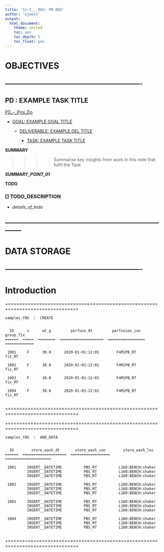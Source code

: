 ```yaml
---
title: 'tn-t___002~ PN ADS'
author: 'sjwest'
output:
  html_document:
    theme: united
    toc: yes
    toc_depth: 5
    toc_float: yes
---
```




# OBJECTIVES



----------------------------------------------------------------
----------------------------------------------------------------



## PD : EXAMPLE TASK TITLE


[PD_--_Proj_Do](../../PD_--_Proj_Do.Rmd)


* [GOAL: EXAMPLE GOAL TITLE](../../PD_--_Proj_Do.Rmd#goal-example-goal-title)

    + [DELIVERABLE: EXAMPLE DEL TITLE](../../PD_--_Proj_Do.Rmd#deliverable-example-del-title)

        - [TASK: EXAMPLE TASK TITLE](../../PD_--_Proj_Do.Rmd#task-example-task-title)



**SUMMARY**


>>>>
>>>> Summarise key insights from work in this note that fulfil the Task
>>>>


*__SUMMARY_POINT_01__*



**TODO**


### [] TODO_DESCRIPTION

* _details_of_todo_



--------------------------------------------------------------------------------
--------------------------------------------------------------------------------



# DATA STORAGE


----------------------------------------------------------------
----------------------------------------------------------------



# Introduction





+===============================================================================


    samples_CNS  :  CREATE


      ID      x      wt_g         perfuse_dt         perfusion_con      group_fix    
    ======  =====  ========  ====================  =================  =============  

     1001     F      30.0      2020-01-01:12:01        F4M1PB_RT          fix_RT     
                                                                                     
     1002     F      30.0      2020-01-01:12:01        F4M1PB_RT          fix_RT     
                                                                                     
     1003     F      30.0      2020-01-01:12:01        F4M1PB_RT          fix_RT     
                                                                                     
     1004     F      30.0      2020-01-01:12:01        F4M1PB_RT          fix_RT     
                                                                                     

+===============================================================================


+===============================================================================


    samples_CNS  :  ADD_DATA


      ID        store_wash_dt       store_wash_con        store_wash_loc     
    ======  ====================  ==================  =====================  

     1001     INSERT__DATETIME          PBS_RT          L160:BENCH:shaker    
              INSERT__DATETIME          PBS_RT          L160:BENCH:shaker    
              INSERT__DATETIME          PBS_RT          L160:BENCH:shaker    
                                                                             
     1002     INSERT__DATETIME          PBS_RT          L160:BENCH:shaker    
              INSERT__DATETIME          PBS_RT          L160:BENCH:shaker    
              INSERT__DATETIME          PBS_RT          L160:BENCH:shaker    
                                                                             
     1003     INSERT__DATETIME          PBS_RT          L160:BENCH:shaker    
              INSERT__DATETIME          PBS_RT          L160:BENCH:shaker    
              INSERT__DATETIME          PBS_RT          L160:BENCH:shaker    
                                                                             
     1004     INSERT__DATETIME          PBS_RT          L160:BENCH:shaker    
              INSERT__DATETIME          PBS_RT          L160:BENCH:shaker    
              INSERT__DATETIME          PBS_RT          L160:BENCH:shaker    
                                                                             

+===============================================================================




























